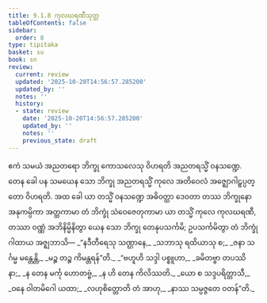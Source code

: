 ```yaml
---
title: 9.1.8 ကုလဃရဏီသုတ္တ
tableOfContents: false
sidebar:
  order: 8
type: tipitaka
basket: su
book: sn
review:
  current: review
  updated: '2025-10-20T14:56:57.285200'
  updated_by: ''
  notes: ''
  history:
  - state: review
    date: '2025-10-20T14:56:57.285200'
    updated_by: ''
    notes: ''
    previous_state: draft
---
```



<DynamicBreadcrumb />


<ReviewStatus review={frontmatter.review} showDetails={true} />

<HypothesisAnnotation frontmatter={frontmatter} />

<Division number="228" book="sn" e="ch" v="18" p="312">

<Paragraph number="1412" book="sn">
ဧကံ သမယံ အညတရော ဘိက္ခု ကောသလေသု ဝိဟရတိ အညတရသ္မိံ ဝနသဏ္ဍေ. တေန ခေါ ပန သမယေန သော ဘိက္ခု အညတရသ္မိံ ကုလေ အတိဝေလံ အဇ္ဈောဂါဠှပ္ပတ္တော ဝိဟရတိ. အထ ခေါ ယာ တသ္မိံ ဝနသဏ္ဍေ အဓိဝတ္ထာ ဒေဝတာ တဿ ဘိက္ခုနော အနုကမ္ပိကာ အတ္ထကာမာ တံ ဘိက္ခုံ သံဝေဇေတုကာမာ ယာ တသ္မိံ ကုလေ ကုလဃရဏီ, တဿာ ဝဏ္ဏံ အဘိနိမ္မိနိတွာ ယေန သော ဘိက္ခု တေနုပသင်္ကမိ; ဥပသင်္ကမိတွာ တံ ဘိက္ခုံ ဂါထာယ အဇ္ဈဘာသိ—
</Paragraph>

<Paragraph number="1413" type="verses" book="sn">
_“နဒီတီရေသု သဏ္ဌာနေ,_  
_သဘာသု ရထိယာသု စ;_  
_ဇနာ သင်္ဂမ္မ မန္တေန္တိ,_  
_မဉ္စ တဉ္စ ကိမန္တရန်”တိ._  

</Paragraph>

<Paragraph number="1414" type="verses" book="sn">
_“ဗဟူဟိ သဒ္ဒါ ပစ္စူဟာ,_  
_ခမိတဗ္ဗာ တပဿိနာ;_  
_န တေန မင်္ကု ဟောတဗ္ဗံ,_  
_န ဟိ တေန ကိလိဿတိ._  

</Paragraph>

<Paragraph number="1415" type="verses" book="sn">
_ယော စ သဒ္ဒပရိတ္တာသီ,_  
_ဝနေ ဝါတမိဂေါ ယထာ;_  
_လဟုစိတ္တောတိ တံ အာဟု,_  
_နာဿ သမ္ပဇ္ဇတေ ဝတန်”တိ._
</Paragraph>
</Division>